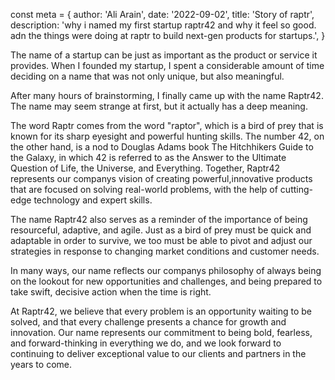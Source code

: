 

const meta = {
  author: 'Ali Arain',
  date: '2022-09-02',
  title: 'Story of raptr',
  description:
    'why i named my first startup raptr42 and why it feel so good. adn the things were doing at raptr to build next-gen products for startups.',
}




The name of a startup can be just as important as the product or service it provides. When I founded my startup, 
I spent a considerable amount of time deciding on a name that was not only unique, but also meaningful.

After many hours of brainstorming, I finally came up with the name Raptr42.
The name may seem strange at first, but it actually has a deep meaning.

The word Raptr comes from the word "raptor", which is a bird of prey that is known for its sharp eyesight and powerful hunting skills.
The number 42, on the other hand, is a nod to Douglas Adams book The Hitchhikers Guide to the Galaxy, in which 42 is referred to as the Answer to the Ultimate Question of Life, the Universe, and Everything.
Together, Raptr42 represents our companys vision of creating powerful,innovative products that are focused on solving real-world problems, with the help of cutting-edge technology and expert skills.

The name Raptr42 also serves as a reminder of the importance of being resourceful, adaptive, and agile. Just as a bird of prey must be quick and adaptable in order to survive,
we too must be able to pivot and adjust our strategies in response to changing market conditions and customer needs.

In many ways, our name reflects our companys philosophy of always being on the lookout for new opportunities and challenges, and being prepared to take swift, decisive action when the time is right.

At Raptr42, we believe that every problem is an opportunity waiting to be solved, and that every challenge presents a chance for growth and innovation. 
Our name represents our commitment to being bold, fearless, and forward-thinking in everything we do, and we look forward to continuing to deliver exceptional value to our clients and partners in the years to come.